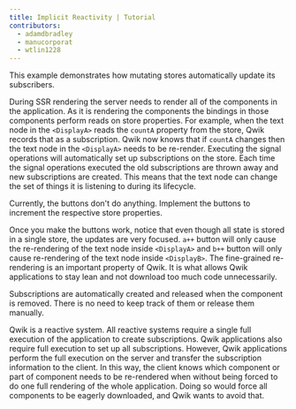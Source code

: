 ```yaml
---
title: Implicit Reactivity | Tutorial
contributors:
  - adamdbradley
  - manucorporat
  - wtlin1228
---
```


This example demonstrates how mutating stores automatically update its subscribers.

During SSR rendering the server needs to render all of the components in the application. As it is rendering the components the bindings in those components perform reads on store properties. For example, when the text node in the `<DisplayA>` reads the `countA` property from the store, Qwik records that as a subscription. Qwik now knows that if `countA` changes then the text node in the `<DisplayA>` needs to be re-render. Executing the signal operations will automatically set up subscriptions on the store. Each time the signal operations executed the old subscriptions are thrown away and new subscriptions are created. This means that the text node can change the set of things it is listening to during its lifecycle.

Currently, the buttons don't do anything. Implement the buttons to increment the respective store properties.

Once you make the buttons work, notice that even though all state is stored in a single store, the updates are very focused. `a++` button will only cause the re-rendering of the text node inside `<DisplayA>` and `b++` button will only cause re-rendering of the text node inside `<DisplayB>`. The fine-grained re-rendering is an important property of Qwik. It is what allows Qwik applications to stay lean and not download too much code unnecessarily.

Subscriptions are automatically created and released when the component is removed. There is no need to keep track of them or release them manually.

Qwik is a reactive system. All reactive systems require a single full execution of the application to create subscriptions. Qwik applications also require full execution to set up all subscriptions. However, Qwik applications perform the full execution on the server and transfer the subscription information to the client. In this way, the client knows which component or part of component needs to be re-rendered when without being forced to do one full rendering of the whole application. Doing so would force all components to be eagerly downloaded, and Qwik wants to avoid that.
